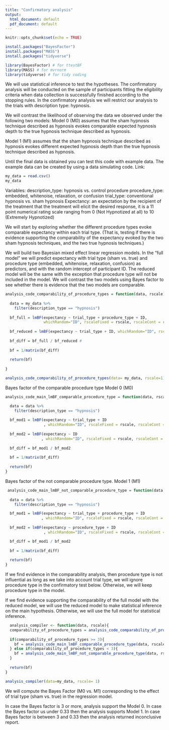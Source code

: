 ---
title: "Confirmatory analysis"
output:
  html_document: default
  pdf_document: default
---

```{r setup, include=FALSE}
knitr::opts_chunk$set(echo = TRUE)
```


```{r packages, message=FALSE, warning=FALSE}
install.packages("BayesFactor")
install.packages("MASS")
install.packages("tidyverse")

library(BayesFactor) # for ttestBF
library(MASS) # for mvrnorm
library(tidyverse) # for tidy coding
```

We will use statistical inference to test the hypotheses. The confirmatory analysis will be conducted on the sample of participants fitting the eligibility criteria when data collection is successfully finished according to the stopping rules. 
In the confirmatory analysis we will restrict our analysis to the trials with description type: hypnosis.

We will contrast the likelihood of observing the data we observed under the following two models:
Model 0 (M0) assumes that the sham hypnosis technique described as hypnosis evokes comparable expected hypnosis depth to the true hypnosis technique described as hypnosis. 

Model 1 (M1) assumes that the sham hypnosis technique described as hypnosis evokes different expected hypnosis depth than the true hypnosis technique described as hypnosis.


Until the final data is obtained you can test this code with example data. 
The example data can be created by using a data simulating code. Link:

```{r loading data}

my_data = read.csv()
my_data
```


Variables:
description_type: hypnosis vs. control procedure
procedure_type: embedded, whitenoise, relaxation, or confusion
trial_type: conventional hypnosis vs. sham hypnosis
Expectancy: an expectation by the recipient of the treatment that the treatment will elicit the desired response, it is a 11 point numerical rating scale ranging from 0 (Not Hypnotized at all) to 10 (Extremely Hypnotized)

We will start by exploring whether the different procedure types evoke comparable expectancy within each trial type. (That is, testing if there is evidence supporting the comparability of the expectancy evoked by the two sham hypnosis techniques, and the two true hypnosis techniques.)

We will build two Bayesian mixed effect linear regression models. In the “full model” we will predict expectancy with trial type (sham vs. true) and procedure type (embedded, whitenoise, relaxation, confusion) as predictors, and with the random intercept of participant ID. 
The reduced model will be the same with the exception that procedure type will not be included in the model. We will contrast the two models using Bayes factor to see whether there is evidence that the two models are comparable.


```{r analysis_code_comparability_of_procedure_types}
analysis_code_comparability_of_procedure_types = function(data, rscale){
  
  data = my_data %>%
    filter(description_type == "hypnosis")
  
  bf_full = lmBF(expectancy ~ trial_type + procedure_type + ID, 
                 whichRandom="ID", rscaleFixed = rscale, rscaleCont = rscale, data = data) # in the “full model" we will predict expectancy with trial type, and procedure type as predictors, and the random intercept of participant ID
  
  bf_reduced = lmBF(expectancy ~ trial_type + ID, whichRandom="ID", rscaleFixed = rscale, rscaleCont = rscale, data = data) # in the reduced model the procedure type is excluded
  
  bf_diff = bf_full / bf_reduced # 
  
  bf = 1/matrix(bf_diff)
  
  return(bf)
  
}

analysis_code_comparability_of_procedure_types(data= my_data, rscale=1)

```

Bayes factor of the comparable procedure type
Model 0 (M0)

```{r analysis_code_main_lmBF_comparable_procedure_type}
analysis_code_main_lmBF_comparable_procedure_type = function(data, rscale){

  data = data %>%
    filter(description_type == "hypnosis")
  
  bf_mod1 = lmBF(expectancy ~ trial_type + ID
                 , whichRandom="ID", rscaleFixed = rscale, rscaleCont = rscale, data = data)
 
  bf_mod2 = lmBF(expectancy ~ ID
                , whichRandom="ID", rscaleFixed = rscale, rscaleCont = rscale, data = data)
  
  bf_diff = bf_mod1 / bf_mod2
  
  bf = 1/matrix(bf_diff)
  
  return(bf)
}

```

Bayes factor of the not comparable procedure type.
Model 1 (M1)

```{r analysis_code_main_lmBF_not_comparable_procedure_type}
 analysis_code_main_lmBF_not_comparable_procedure_type = function(data, rscale){
  
  data = data %>%
    filter(description_type == "hypnosis")

  bf_mod1 = lmBF(expectancy ~ trial_type + procedure_type + ID
                , whichRandom="ID", rscaleFixed = rscale, rscaleCont = rscale, data = data)
  
  bf_mod2 = lmBF(expectancy ~ procedure_type + ID
                 , whichRandom="ID", rscaleFixed = rscale, rscaleCont = rscale, data = data)

  bf_diff = bf_mod1 / bf_mod2
  
  bf = 1/matrix(bf_diff)
  
  return(bf)
}
```



If we find evidence in the comparability analysis, then procedure type is not influential as long as we take into account trial type, we will ignore procedure type in the confirmatory test below. Otherwise, we will keep procedure type in the model.

If we find evidence supporting the comparability of the full model with the reduced model, we will use the reduced model to make statistical inference on the main hypothesis. Otherwise, we will use the full model for statistical inference.


```{r analysis_compiler}
  analysis_compiler <- function(data, rscale){
  comparability_of_procedure_types = analysis_code_comparability_of_procedure_types(data, rscale)
  
  if(comparability_of_procedure_types >= 3){
    bf = analysis_code_main_lmBF_comparable_procedure_type(data, rscale)
  } else if(comparability_of_procedure_types < 3){
    bf = analysis_code_main_lmBF_not_comparable_procedure_type(data, rscale)
  }
  
  return(bf)
}

analysis_compiler(data=my_data, rscale= 1)
```
We will compute the Bayes Factor (M0 vs. M1) corresponding to the effect of trial type (sham vs. true) in the regression model.

In case the Bayes factor is 3 or more, analysis support the Model 0.
In case the Bayes factor us under 0.33 then the analysis supports Model 1.
In case Bayes factor is between 3 and 0.33 then the analysis returned inconclusive report.